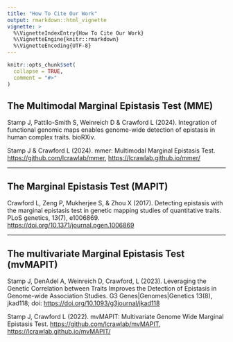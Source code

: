 ```yaml
---
title: "How To Cite Our Work"
output: rmarkdown::html_vignette
vignette: >
  %\VignetteIndexEntry{How To Cite Our Work}
  %\VignetteEngine{knitr::rmarkdown}
  %\VignetteEncoding{UTF-8}
---
```


```r
knitr::opts_chunk$set(
  collapse = TRUE,
  comment = "#>"
)
```

## The Multimodal Marginal Epistasis Test (MME)

Stamp J, Pattilo-Smith S, Weinreich D & Crawford L (2024). Integration of functional genomic maps enables genome-wide detection of
epistasis in human complex traits. bioRXiv.

Stamp J & Crawford L (2024). mmer: Multimodal Marginal Epistasis Test. <https://github.com/lcrawlab/mmer>, <https://lcrawlab.github.io/mmer/>

---

## The Marginal Epistasis Test (MAPIT)

Crawford L, Zeng P, Mukherjee S, & Zhou X (2017). Detecting epistasis with the marginal epistasis test in genetic mapping studies of quantitative traits. PLoS genetics, 13(7), e1006869. <https://doi.org/10.1371/journal.pgen.1006869>

---

## The multivariate Marginal Epistasis Test (mvMAPIT)

Stamp J, DenAdel A, Weinreich D, Crawford, L (2023). Leveraging the Genetic Correlation between Traits Improves the Detection of Epistasis in Genome-wide Association Studies. G3 Genes|Genomes|Genetics 13(8), jkad118; doi: <https://doi.org/10.1093/g3journal/jkad118>

Stamp J, Crawford L (2022). mvMAPIT: Multivariate Genome Wide Marginal Epistasis Test. <https://github.com/lcrawlab/mvMAPIT>, <https://lcrawlab.github.io/mvMAPIT/>
